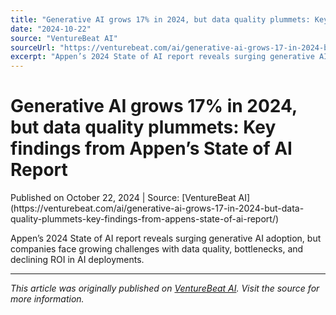 ```yaml
---
title: "Generative AI grows 17% in 2024, but data quality plummets: Key findings from Appen’s State of AI Report"
date: "2024-10-22"
source: "VentureBeat AI"
sourceUrl: "https://venturebeat.com/ai/generative-ai-grows-17-in-2024-but-data-quality-plummets-key-findings-from-appens-state-of-ai-report/"
excerpt: "Appen’s 2024 State of AI report reveals surging generative AI adoption, but companies face growing challenges with data quality, bottlenecks, and declining ROI ..."
---
```


# Generative AI grows 17% in 2024, but data quality plummets: Key findings from Appen’s State of AI Report

<div class="text-sm text-gray-500 mb-4">
  Published on October 22, 2024 | Source: [VentureBeat AI](https://venturebeat.com/ai/generative-ai-grows-17-in-2024-but-data-quality-plummets-key-findings-from-appens-state-of-ai-report/)
</div>

Appen’s 2024 State of AI report reveals surging generative AI adoption, but companies face growing challenges with data quality, bottlenecks, and declining ROI in AI deployments.

---

*This article was originally published on [VentureBeat AI](https://venturebeat.com/ai/generative-ai-grows-17-in-2024-but-data-quality-plummets-key-findings-from-appens-state-of-ai-report/). Visit the source for more information.*
